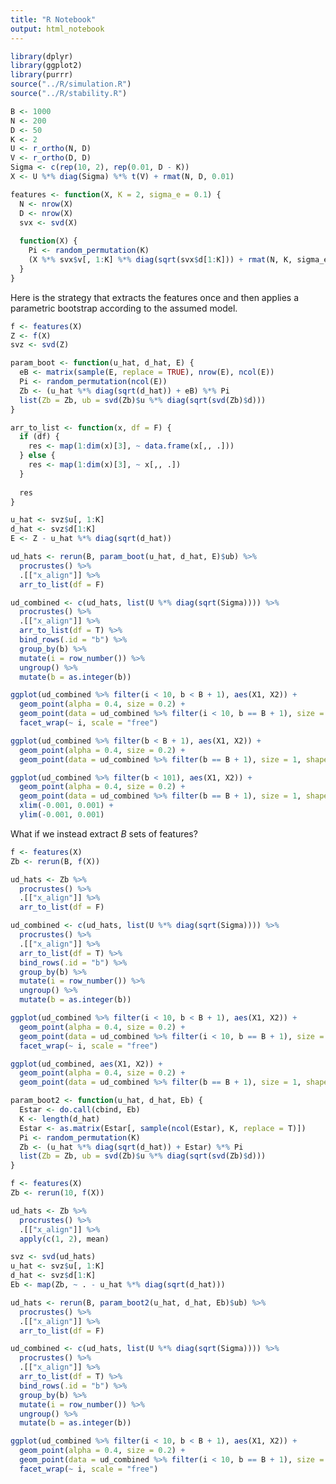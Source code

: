 ```yaml
---
title: "R Notebook"
output: html_notebook
---
```


```r
library(dplyr)
library(ggplot2)
library(purrr)
source("../R/simulation.R")
source("../R/stability.R")
```

```r
B <- 1000
N <- 200
D <- 50
K <- 2
U <- r_ortho(N, D)
V <- r_ortho(D, D)
Sigma <- c(rep(10, 2), rep(0.01, D - K))
X <- U %*% diag(Sigma) %*% t(V) + rmat(N, D, 0.01)

features <- function(X, K = 2, sigma_e = 0.1) {
  N <- nrow(X)
  D <- nrow(X)
  svx <- svd(X)
  
  function(X) {
    Pi <- random_permutation(K)
    (X %*% svx$v[, 1:K] %*% diag(sqrt(svx$d[1:K])) + rmat(N, K, sigma_e)) %*% Pi
  }
}
```

Here is the strategy that extracts the features once and then applies a
parametric bootstrap according to the assumed model.

```r
f <- features(X)
Z <- f(X)
svz <- svd(Z)
```

```r
param_boot <- function(u_hat, d_hat, E) {
  eB <- matrix(sample(E, replace = TRUE), nrow(E), ncol(E))
  Pi <- random_permutation(ncol(E))
  Zb <- (u_hat %*% diag(sqrt(d_hat)) + eB) %*% Pi
  list(Zb = Zb, ub = svd(Zb)$u %*% diag(sqrt(svd(Zb)$d)))
}

arr_to_list <- function(x, df = F) {
  if (df) {
    res <- map(1:dim(x)[3], ~ data.frame(x[,, .]))
  } else {
    res <- map(1:dim(x)[3], ~ x[,, .])
  }
  
  res
}

u_hat <- svz$u[, 1:K]
d_hat <- svz$d[1:K]
E <- Z - u_hat %*% diag(sqrt(d_hat))

ud_hats <- rerun(B, param_boot(u_hat, d_hat, E)$ub) %>%
  procrustes() %>%
  .[["x_align"]] %>%
  arr_to_list(df = F)

ud_combined <- c(ud_hats, list(U %*% diag(sqrt(Sigma)))) %>%
  procrustes() %>%
  .[["x_align"]] %>%
  arr_to_list(df = T) %>%
  bind_rows(.id = "b") %>%
  group_by(b) %>%
  mutate(i = row_number()) %>%
  ungroup() %>%
  mutate(b = as.integer(b))
```

```r
ggplot(ud_combined %>% filter(i < 10, b < B + 1), aes(X1, X2)) +
  geom_point(alpha = 0.4, size = 0.2) +
  geom_point(data = ud_combined %>% filter(i < 10, b == B + 1), size = 1, shape = 15, col = "red") +
  facet_wrap(~ i, scale = "free")

ggplot(ud_combined %>% filter(b < B + 1), aes(X1, X2)) +
  geom_point(alpha = 0.4, size = 0.2) +
  geom_point(data = ud_combined %>% filter(b == B + 1), size = 1, shape = 15, col = "red")

ggplot(ud_combined %>% filter(b < 101), aes(X1, X2)) +
  geom_point(alpha = 0.4, size = 0.2) +
  geom_point(data = ud_combined %>% filter(b == B + 1), size = 1, shape = 15, col = "red") +
  xlim(-0.001, 0.001) +
  ylim(-0.001, 0.001)
```

What if we instead extract $B$ sets of features?

```r
f <- features(X)
Zb <- rerun(B, f(X))

ud_hats <- Zb %>%
  procrustes() %>%
  .[["x_align"]] %>%
  arr_to_list(df = F)

ud_combined <- c(ud_hats, list(U %*% diag(sqrt(Sigma)))) %>%
  procrustes() %>%
  .[["x_align"]] %>%
  arr_to_list(df = T) %>%
  bind_rows(.id = "b") %>%
  group_by(b) %>%
  mutate(i = row_number()) %>%
  ungroup() %>%
  mutate(b = as.integer(b))
```


```r
ggplot(ud_combined %>% filter(i < 10, b < B + 1), aes(X1, X2)) +
  geom_point(alpha = 0.4, size = 0.2) +
  geom_point(data = ud_combined %>% filter(i < 10, b == B + 1), size = 1, shape = 15, col = "red") +
  facet_wrap(~ i, scale = "free")

ggplot(ud_combined, aes(X1, X2)) +
  geom_point(alpha = 0.4, size = 0.2) +
  geom_point(data = ud_combined %>% filter(b == B + 1), size = 1, shape = 15, col = "red")
```

```r
param_boot2 <- function(u_hat, d_hat, Eb) {
  Estar <- do.call(cbind, Eb)
  K <- length(d_hat)
  Estar <- as.matrix(Estar[, sample(ncol(Estar), K, replace = T)])
  Pi <- random_permutation(K)
  Zb <- (u_hat %*% diag(sqrt(d_hat)) + Estar) %*% Pi
  list(Zb = Zb, ub = svd(Zb)$u %*% diag(sqrt(svd(Zb)$d)))
}

f <- features(X)
Zb <- rerun(10, f(X))

ud_hats <- Zb %>%
  procrustes() %>%
  .[["x_align"]] %>%
  apply(c(1, 2), mean)

svz <- svd(ud_hats)
u_hat <- svz$u[, 1:K]
d_hat <- svz$d[1:K]
Eb <- map(Zb, ~ . - u_hat %*% diag(sqrt(d_hat)))

ud_hats <- rerun(B, param_boot2(u_hat, d_hat, Eb)$ub) %>%
  procrustes() %>%
  .[["x_align"]] %>%
  arr_to_list(df = F)

ud_combined <- c(ud_hats, list(U %*% diag(sqrt(Sigma)))) %>%
  procrustes() %>%
  .[["x_align"]] %>%
  arr_to_list(df = T) %>%
  bind_rows(.id = "b") %>%
  group_by(b) %>%
  mutate(i = row_number()) %>%
  ungroup() %>%
  mutate(b = as.integer(b))
```


```r
ggplot(ud_combined %>% filter(i < 10, b < B + 1), aes(X1, X2)) +
  geom_point(alpha = 0.4, size = 0.2) +
  geom_point(data = ud_combined %>% filter(i < 10, b == B + 1), size = 1, shape = 15, col = "red") +
  facet_wrap(~ i, scale = "free")
```

